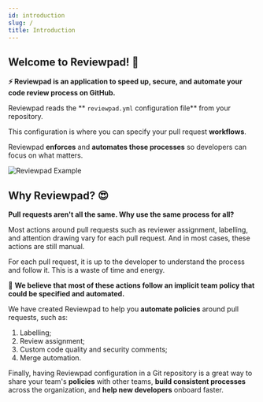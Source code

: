 ```yaml
---
id: introduction
slug: /
title: Introduction
---
```


## Welcome to Reviewpad! :wave:

**:zap: Reviewpad is an application to speed up, secure, and automate your code review process on GitHub.**

Reviewpad reads the ** `reviewpad.yml` configuration file** from your repository.

This configuration is where you can specify your pull request **workflows**.

Reviewpad **enforces** and **automates those processes** so developers can focus on what matters.

![Reviewpad Example](/img/reviewpadv2.png)

## Why Reviewpad? :heart_eyes:

**Pull requests aren't all the same. Why use the same process for all?**

Most actions around pull requests such as reviewer assignment, labelling, and attention drawing vary for each pull request. And in most cases, these actions are still manual.

For each pull request, it is up to the developer to understand the process and follow it. This is a waste of time and energy.

:muscle: **We believe that most of these actions follow an implicit team policy that could be specified and automated.**

We have created Reviewpad to help you **automate policies** around pull requests, such as:
1. Labelling;
2. Review assignment;
3. Custom code quality and security comments;
4. Merge automation.

Finally, having Reviewpad configuration in a Git repository is a great way to share your team's **policies** with other teams,
**build consistent processes** across the organization, and **help new developers** onboard faster.
